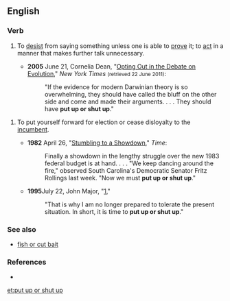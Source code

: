 ==English==

===Verb===
{{head|en|verb|head=[[put up]] [[or]] [[shut up]]}}

# {{label|en|idiomatic}} To [[desist]] from saying something unless one is able to [[prove]] it; to [[act]] in a manner that makes further talk unnecessary.
#* '''2005''' June 21, Cornelia Dean, "[http://www.nytimes.com/2005/06/21/science/21evo.html?pagewanted=print Opting Out in the Debate on Evolution ]," ''New York Times'' <small>(retrieved 22 June 2011)</small>:
#*: "If the evidence for modern Darwinian theory is so overwhelming, they should have called the bluff on the other side and come and made their arguments. . . . They should have '''put up or shut up'''."

# {{label|en|politics}} To put yourself forward for election or cease disloyalty to the [[incumbent]].
#* '''1982''' April 26, "[http://www.time.com/time/magazine/article/0,9171,922881,00.html Stumbling to a Showdown]," ''Time'':
#*: Finally a showdown in the lengthy struggle over the new 1983 federal budget is at hand. . . . "We keep dancing around the fire," observed South Carolina's Democratic Senator Fritz Rollings last week. "Now we must '''put up or shut up'''."
#* '''1995'''July 22, John Major, "[http://www.johnmajor.co.uk/page724.html],"
#*: "That is why I am no longer prepared to tolerate the present situation. In short, it is time to '''put up or shut up'''."

===See also===
* [[fish or cut bait]]

===References===
* {{R:OneLook}}

[[et:put up or shut up]]